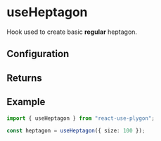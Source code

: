 ---
---


# useHeptagon

Hook used to create basic **regular** heptagon.

## Configuration

<NSidesRegPolygonNote hookName="useHeptagon" shapeName="heptagon" sides="7" />

<RegularPolygonProps />

<PrimitiveConfig />

## Returns

<PrimitiveReturns configType="PolygonConfig" />

## Example

```ts
import { useHeptagon } from "react-use-plygon";

const heptagon = useHeptagon({ size: 100 });
```
